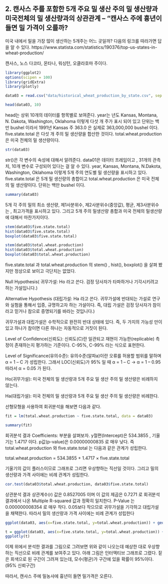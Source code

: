 ## 2. 캔사스 주를 포함한 5개 주요 밀 생산 주의 밀 생산량과 미국전체의 밀 생산량과의 상관관계 – “캔사스 주에 흉년이 들면 밀 가격이 오를까? 


미국 내에서 밀을 가장 많이 생산하는 5개주는 어느 곳일까? 다음의 링크를 따라가면 답을 알 수 있다. https://www.statista.com/statistics/190376/top-us-states-in-wheat-production/

캔사스, 노스 다코타, 몬타나, 워싱턴, 오클라호마 주이다. 


```r
library(ggplot2)
options(scipen = 100)
library(gridExtra)
library(plotly)

```


```r
data03 = read.csv("data/historical_wheat_production_by_state.csv", sep = ",", stringsAsFactor = FALSE)

```



```r
head(data03, 10)

```

head는 상위 10개의 데이터를 항목별로 보여준다.  year는 년도 Kansas, Montana, N. Dakota, Washington, Oklahoma 이렇게 다섯 개 주가 표시 되어 있고 단위는 백만 bushel 이라서 1991년 Kansas 주 363.0 은 실제로 363,000,000 bushel 이다.  five.state.total 은 다섯 개 주의 밀 생산량을 합산한 것이다. total.wheat.production 은 미국 전체의 밀 생산량이다.

```r
str(data03)

```


str()은 각 변수의 속성에 대해서 알려준다. data01은 데이터 프레임이고 , 31개의 관측치, 10개 변수로 구성되어 있다는 걸 알 수 있다.  year, Kansas, Montana, N.Dakota, Washington,  Oklahoma 이렇게 5개 주의 연도별 밀 생산량을 표시하고 있다. five.state.total 은 5개 밀 생산량의 총합이고  total.wheat.production 은 미국 전체의 밀 생산량이다. 단위는 백만 bushel 이다.


```r
summary(data03)

```
5개 각 주의  밀의 최소 생산량, 제1사분위수, 제2사분위수(중앙값), 평균, 제3사분위수는 , 최고가격을 표시하고 있다. 그리고  5개 주의 밀생산량 총합과  미국 전체의 밀생산량에 대해서 마찬가지이다.


```r
stem(data03$five.state.total)
hist(data03$five.state.total)
boxplot(data03$five.state.total)

stem(data03$total.wheat.production)
hist(data03$total.wheat.production)
boxplot(data03$total.wheat.production)

```



five.state.total 과 total.wheat.production 의  stem() , hist(), boxplot() 을 살펴 봤지만 정상으로 보이고 극단치는 없었다. 


Null Hypothesis( 귀무가설: Ho 라고  쓴다. 검정 당사자가 타파하거나 기각시키려고 하는 가설입니다.)

Alternative Hypothesis (대립가설: Ha 라고 쓴다. 귀무가설에 반대되는 가설로 연구와 실험을 통해서 입증, 규명하고자 하는 가설이다. 즉, 대립 가설은 검정 당사자가 참이라고 믿거나 참으로 증명되기를 바라는 것입니다.)

귀무가설과 대립가설은  수학적으로 완전히 반대 상태에 있다.  즉, 두 가지의 가능성 만이 있고  하나가 참이면 다른 하나는 자동적으로 거짓이 된다. 

Level of Confidence(신뢰도): 신뢰도(C)란  일관되고 재현이 가능한(replicable) 측정이 존재하는지 평가하는 기준이다. C-95%, C-99% 라는 식으로 표현한다. 

Level of Significance(유의수준): 유의수준(알파a)이란 오류를 허용할 범위를 말하며 α = 1 – C 가 성립한다.  그래서 LOC(신뢰도)가 95% 일 때 α = 1 – C → α = 1 – 0.95 따라서 α = 0.05 가 된다.

Ho(귀무가설): 미국 전체의 밀 생산량과 5개 주요 밀 생산 주의 밀 생산량은 비례하지 않는다. 

Ha(대립가설): 미국 전체의 밀 생산량과 5개 주요 밀 생산 주의 밀 생산량은 비례한다.


선형모형을 사용하여 회귀분석을 해보면 다음과 같다.

```r
fit = lm(total.wheat.production ~ five.state.total, data = data03)

summary(fit)

```


회귀분석 결과  Coefficients: 부분을 살펴보자. y절편(Intercept)은  534.3855 , 기울기는  1.4717 이다. p값(p-value)은 0.00000000835 로 매우 낮다. 즉 total.wheat.production 와 five.state.total 는 다음과 같은 관계가 성립한다.

total.wheat.production = 534.3855 + 1.4717 × five.state.total

기울기의 값이 플러스이므로 그래프로 그리면 우상향하는 직선일 것이다.  그리고 밀의 생산량과 가격 사이에는 비례 관계가 성립한다.


```r
cor.test(data03$total.wheat.production, data03$five.state.total)

```

상관분석 결과 상관계수(r) 값은 0.8527005 이며 이 값의 제곱은 0.7271 로 회귀분석결과에서 나온 Multiple R-squared 값과 정확히 일치한다. P-Value 는 0.000000008354 로 매우 작다.  0.05보다 작으므로 귀무가설을 기각하고 대립가설을 채택한다. 따라서 밀의 생산량과 가격 사이에는 비례 관계가 성립한다


```r
ggplot(data03, aes(x=five.state.total, y=total.wheat.production)) + geom_point() + stat_smooth(method = "lm")

```



```r
t = ggplot(data03, aes(x=five.state.total, y=total.wheat.production)) + geom_point() + stat_smooth(method = "lm", level = 0.95)
ggplotly(t)

```

이제 위에서 분석한 결과를 그림으로 그려보면 위와 같이 나오는데 예상한 대로 우상향하는 직선으로 비례 관계를 보여주고 있다. 아래 그림은 인터액티브 그래프로 그렸다.  짙은 회색으로 된 구간이 그려져 있는데,  모수(평균)가 구간에 있을 확률이 95%이다. (95% 신뢰구간)

따라서, 캔사스 주에  밀농사에  흉년이 들면  밀가격은 오른다. 







